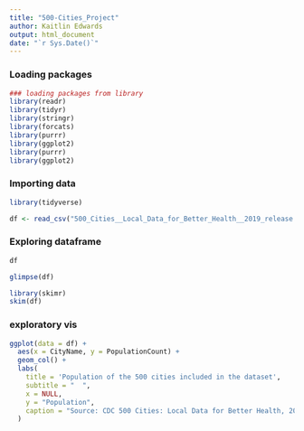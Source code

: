 ```yaml
---
title: "500-Cities_Project"
author: Kaitlin Edwards
output: html_document
date: "`r Sys.Date()`"
---
```


### Loading packages
```r
### loading packages from library
library(readr) 
library(tidyr) 
library(stringr) 
library(forcats) 
library(purrr) 
library(ggplot2)
library(purrr) 
library(ggplot2)
```
### Importing data
```r
library(tidyverse)

df <- read_csv("500_Cities__Local_Data_for_Better_Health__2019_release.csv")
```

### Exploring dataframe
```r
df

glimpse(df)

library(skimr)
skim(df)
```
### exploratory vis
```r
ggplot(data = df) +
  aes(x = CityName, y = PopulationCount) +
  geom_col() +
  labs(
    title = 'Population of the 500 cities included in the dataset',
    subtitle = "  ",
    x = NULL,
    y = "Population",
    caption = "Source: CDC 500 Cities: Local Data for Better Health, 2019 release"
  )
```


```r
```
